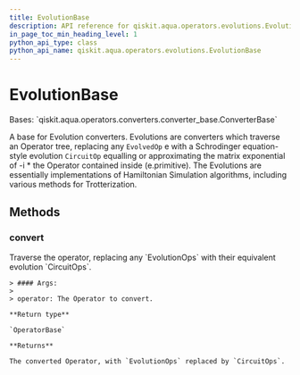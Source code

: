 ```yaml
---
title: EvolutionBase
description: API reference for qiskit.aqua.operators.evolutions.EvolutionBase
in_page_toc_min_heading_level: 1
python_api_type: class
python_api_name: qiskit.aqua.operators.evolutions.EvolutionBase
---
```


# EvolutionBase

<Class id="qiskit.aqua.operators.evolutions.EvolutionBase" isDedicatedPage={true} github="https://github.com/qiskit-community/qiskit-aqua/tree/stable/0.9/qiskit/aqua/operators/evolutions/evolution_base.py" signature="EvolutionBase" modifiers="class">
  Bases: `qiskit.aqua.operators.converters.converter_base.ConverterBase`

  A base for Evolution converters. Evolutions are converters which traverse an Operator tree, replacing any `EvolvedOp` e with a Schrodinger equation-style evolution `CircuitOp` equalling or approximating the matrix exponential of -i \* the Operator contained inside (e.primitive). The Evolutions are essentially implementations of Hamiltonian Simulation algorithms, including various methods for Trotterization.

  ## Methods

  <span id="qiskit-aqua-operators-evolutions-evolutionbase-convert" />

  ### convert

  <Function id="qiskit.aqua.operators.evolutions.EvolutionBase.convert" signature="EvolutionBase.convert(operator)">
    Traverse the operator, replacing any `EvolutionOps` with their equivalent evolution `CircuitOps`.

    > #### Args:
    >
    > operator: The Operator to convert.

    **Return type**

    `OperatorBase`

    **Returns**

    The converted Operator, with `EvolutionOps` replaced by `CircuitOps`.
  </Function>
</Class>

